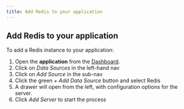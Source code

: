 ```yaml
---
title: Add Redis to your application
---
```


## Add Redis to your application
To add a Redis instance to your application: 

1. Open the **application** from the [Dashboard](https://app.cloud66.com/dashboard).
2. Click on *Data Sources* in the left-hand nav 
3. Click on *Add Source* in the sub-nav
4. Click the green *+ Add Data Source* button and select Redis
5. A drawer will open from the left, with configuration options for the server.
6. Click *Add Server* to start the process


